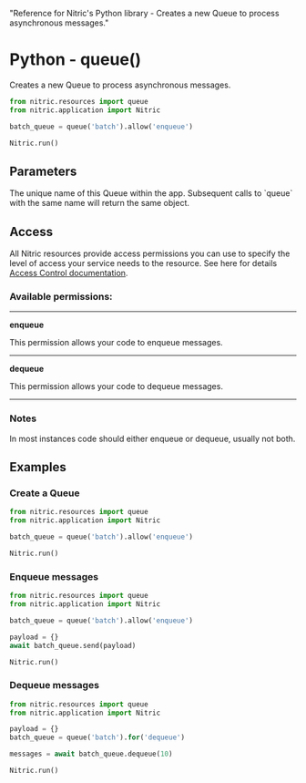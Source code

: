   "Reference for Nitric's Python library - Creates a new Queue to process asynchronous messages."

# Python - queue()

Creates a new Queue to process asynchronous messages.

```python
from nitric.resources import queue
from nitric.application import Nitric

batch_queue = queue('batch').allow('enqueue')

Nitric.run()
```

## Parameters

<Properties>
  <Property name="name" required type="string">
    The unique name of this Queue within the app. Subsequent calls to `queue`
    with the same name will return the same object.
  </Property>
</Properties>

## Access

All Nitric resources provide access permissions you can use to specify the level of access your service needs to the resource. See here for details [Access Control documentation](/assets/access-control).

### Available permissions:

---

**enqueue**

This permission allows your code to enqueue messages.

---

**dequeue**

This permission allows your code to dequeue messages.

---

### Notes

In most instances code should either enqueue or dequeue, usually not both.

## Examples

### Create a Queue

```python
from nitric.resources import queue
from nitric.application import Nitric

batch_queue = queue('batch').allow('enqueue')

Nitric.run()
```

### Enqueue messages

```python
from nitric.resources import queue
from nitric.application import Nitric

batch_queue = queue('batch').allow('enqueue')

payload = {}
await batch_queue.send(payload)

Nitric.run()
```

### Dequeue messages

```python
from nitric.resources import queue
from nitric.application import Nitric

payload = {}
batch_queue = queue('batch').for('dequeue')

messages = await batch_queue.dequeue(10)

Nitric.run()
```
